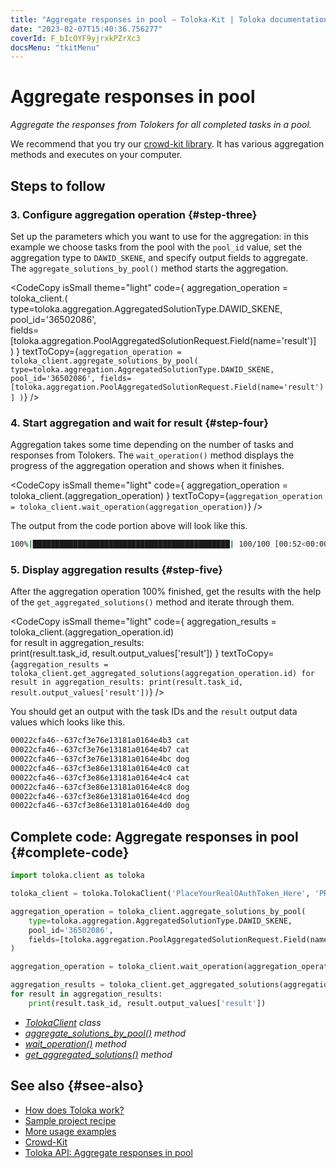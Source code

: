 ```yaml
---
title: "Aggregate responses in pool — Toloka-Kit | Toloka documentation"
date: "2023-02-07T15:40:36.756277"
coverId: F_bIcOYF9yjrxkPZrXc3
docsMenu: "tkitMenu"
---
```



# Aggregate responses in pool

_Aggregate the responses from Tolokers for all completed tasks in a pool._

<Note mode="tip" title="Tip">

We recommend that you try our [crowd-kit library](/docs/crowd-kit/). It has various aggregation methods and executes on your computer.

</Note>

## Steps to follow

<Import/>

<Instantiate/>

### 3. Configure aggregation operation {#step-three}

Set up the parameters which you want to use for the aggregation: in this example we choose tasks from the pool with the `pool_id` value, set the aggregation type to `DAWID_SKENE`, and specify output fields to aggregate. The `aggregate_solutions_by_pool()` method starts the aggregation.

<CodeCopy
  isSmall
  theme="light"
  code={
    <HighlightChildren language="python">
      aggregation_operation = toloka_client.<Term term="aggregate_solutions_by_pool"><AggregateSolutionsByPool/></Term>(
      <br/>    type=toloka.aggregation.AggregatedSolutionType.DAWID_SKENE,
      <br/>    pool_id='36502086',
      <br/>    fields=[toloka.aggregation.PoolAggregatedSolutionRequest.Field(name='result')]
      <br/>)
    </HighlightChildren>
  }
  textToCopy={`aggregation_operation = toloka_client.aggregate_solutions_by_pool(
      type=toloka.aggregation.AggregatedSolutionType.DAWID_SKENE,
      pool_id='36502086',
      fields=[toloka.aggregation.PoolAggregatedSolutionRequest.Field(name='result')]
)`}
/>

### 4. Start aggregation and wait for result {#step-four}

Aggregation takes some time depending on the number of tasks and responses from Tolokers. The `wait_operation()` method displays the progress of the aggregation operation and shows when it finishes.

<CodeCopy
  isSmall
  theme="light"
  code={
    <HighlightChildren language="python">
      aggregation_operation = toloka_client.<Term term="wait_operation"><WaitOperation/></Term>(aggregation_operation)
    </HighlightChildren>
  }
  textToCopy={`aggregation_operation = toloka_client.wait_operation(aggregation_operation)`}
/>

The output from the code portion above will look like this.

```bash
100%|████████████████████████████████████████████| 100/100 [00:52<00:00,  1.92it/s]
```

### 5. Display aggregation results {#step-five}

After the aggregation operation 100% finished, get the results with the help of the `get_aggregated_solutions()` method and iterate through them.

<CodeCopy
  isSmall
  theme="light"
  code={
    <HighlightChildren language="python">
      aggregation_results = toloka_client.<Term term="get_aggregated_solutions"><GetAggregatedSolutions/></Term>(aggregation_operation.id)
      <br/>for result in aggregation_results:
      <br/>    print(result.task_id, result.output_values['result'])
    </HighlightChildren>
  }
  textToCopy={`aggregation_results = toloka_client.get_aggregated_solutions(aggregation_operation.id)
for result in aggregation_results:
    print(result.task_id, result.output_values['result'])`}
/>

You should get an output with the task IDs and the `result` output data values which looks like this.

```bash
00022cfa46--637cf3e76e13181a0164e4b3 cat
00022cfa46--637cf3e76e13181a0164e4b7 cat
00022cfa46--637cf3e76e13181a0164e4bc dog
00022cfa46--637cf3e86e13181a0164e4c0 cat
00022cfa46--637cf3e86e13181a0164e4c4 cat
00022cfa46--637cf3e86e13181a0164e4c8 dog
00022cfa46--637cf3e86e13181a0164e4cd dog
00022cfa46--637cf3e86e13181a0164e4d0 dog
```

## Complete code: Aggregate responses in pool {#complete-code}

```python
import toloka.client as toloka

toloka_client = toloka.TolokaClient('PlaceYourRealOAuthToken_Here', 'PRODUCTION')

aggregation_operation = toloka_client.aggregate_solutions_by_pool(
    type=toloka.aggregation.AggregatedSolutionType.DAWID_SKENE,
    pool_id='36502086',
    fields=[toloka.aggregation.PoolAggregatedSolutionRequest.Field(name='result')]
)

aggregation_operation = toloka_client.wait_operation(aggregation_operation)

aggregation_results = toloka_client.get_aggregated_solutions(aggregation_operation.id)
for result in aggregation_results:
    print(result.task_id, result.output_values['result'])
```

<Note mode="tip" title="List of classes and methods used in this recipe">

- _[TolokaClient](/docs/toloka-kit/reference/toloka.client.TolokaClient) class_
- _[aggregate_solutions_by_pool()](/docs/toloka-kit/reference/toloka.client.TolokaClient.aggregate_solutions_by_pool) method_
- _[wait_operation()](/docs/toloka-kit/reference/toloka.client.TolokaClient.wait_operation) method_
- _[get_aggregated_solutions()](/docs/toloka-kit/reference/toloka.client.TolokaClient.get_aggregated_solutions) method_

</Note>

## See also {#see-also}

- [How does Toloka work?](/docs/guide/overview)
- [Sample project recipe](/docs/toloka-kit/recipes/learn-basics)
- [More usage examples](/docs/toloka-kit/recipes/use-cases)
- [Crowd-Kit](/docs/crowd-kit/)
- [Toloka API: Aggregate responses in pool](https://toloka.ai/docs/api/api-reference/#post-/aggregated-solutions/aggregate-by-pool)
